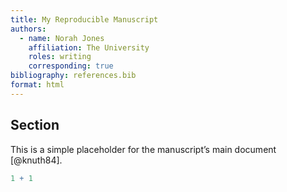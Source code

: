 ```yaml
---
title: My Reproducible Manuscript
authors:
  - name: Norah Jones
    affiliation: The University
    roles: writing
    corresponding: true
bibliography: references.bib
format: html
---
```


## Section

This is a simple placeholder for the manuscript's main document [@knuth84].

```r
1 + 1
```
